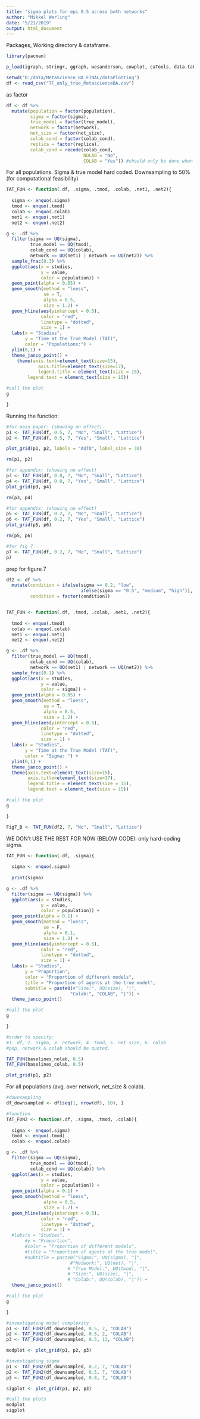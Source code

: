 ```yaml
---
title: "sigma plots for epi 0.5 across both networks"
author: "Mikkel Werling"
date: "5/21/2019"
output: html_document
---
```


Packages, Working directory & dataframe. 

```r
library(pacman)

p_load(igraph, stringr, ggraph, wesanderson, cowplot, caTools, data.table, permute, matrixStats, MCMCpack, tidyverse, ggunchained, tidyselect)

setwd("D:/data/MetaScience_BA_FINAL/dataPlotting")
df <- read_csv("TF_only_true_MetascienceBA.csv")

```

as factor 

```r

df <- df %>%
  mutate(population = factor(population),
         sigma = factor(sigma),
         true_model = factor(true_model),
         network = factor(network),
         net_size = factor(net_size),
         colab_cond = factor(colab_cond),
         replica = factor(replica),
         colab_cond = recode(colab_cond,
                             NOLAB = "No",
                             COLAB = "Yes")) #should only be done when testing stuff. 


```

For all populations.
Sigma & true model hard coded. 
Downsampling to 50% (for computational feasibility)

```r

TAT_FUN <- function(.df, .sigma, .tmod, .colab, .net1, .net2){
  
  sigma <- enquo(.sigma)
  tmod <- enquo(.tmod)
  colab <- enquo(.colab)
  net1 <- enquo(.net1)
  net2 <- enquo(.net2)

g <- .df %>%
  filter(sigma == UQ(sigma), 
         true_model == UQ(tmod),
         colab_cond == UQ(colab), 
         network == UQ(net1) | network == UQ(net2)) %>%
  sample_frac(0.3) %>%
  ggplot(aes(x = studies, 
             y = value, 
             color = population)) +
  geom_point(alpha = 0.05) +
  geom_smooth(method = "loess", 
              se = T, 
              alpha = 0.5, 
              size = 1.2) +
  geom_hline(aes(yintercept = 0.5), 
             color = "red", 
             linetype = "dotted", 
             size = 1) + 
  labs(x = "Studies", 
       y = "Time at the True Model (TAT)", 
       color = "Populations:") +
  ylim(0,1) +
  theme_janco_point() +
    theme(axis.text=element_text(size=15),
            axis.title=element_text(size=17),
            legend.title = element_text(size = 15),
        legend.text = element_text(size = 15)) 

#call the plot
g

}


```

Running the function: 

```r

#for main paper: (showing an effect).
p1 <- TAT_FUN(df, 0.5, 7, "No", "Small", "Lattice") 
p2 <- TAT_FUN(df, 0.5, 7, "Yes", "Small", "Lattice") 

plot_grid(p1, p2, labels = "AUTO", label_size = 30)

rm(p1, p2)

#for appendix: (showing no effect)
p3 <- TAT_FUN(df, 0.8, 7, "No", "Small", "Lattice")
p4 <- TAT_FUN(df, 0.8, 7, "Yes", "Small", "Lattice")
plot_grid(p3, p4)

rm(p3, p4)

#for appendix: (showing no effect)
p5 <- TAT_FUN(df, 0.2, 7, "No", "Small", "Lattice") 
p6 <- TAT_FUN(df, 0.2, 7, "Yes", "Small", "Lattice")
plot_grid(p5, p6)

rm(p5, p6)

#for fig 7
p7 <- TAT_FUN(df, 0.2, 7, "No", "Small", "Lattice")
p7
```

prep for figure 7

```r


df2 <- df %>%
  mutate(condition = ifelse(sigma == 0.2, "low",
                            ifelse(sigma == "0.5", "medium", "high")), 
         condition = factor(condition))


TAT_FUN <- function(.df, .tmod, .colab, .net1, .net2){
  
  tmod <- enquo(.tmod)
  colab <- enquo(.colab)
  net1 <- enquo(.net1)
  net2 <- enquo(.net2)

g <- .df %>%
  filter(true_model == UQ(tmod),
         colab_cond == UQ(colab), 
         network == UQ(net1) | network == UQ(net2)) %>%
  sample_frac(0.1) %>%
  ggplot(aes(x = studies, 
             y = value, 
             color = sigma)) +
  geom_point(alpha = 0.05) +
  geom_smooth(method = "loess", 
              se = T, 
              alpha = 0.5, 
              size = 1.2) +
  geom_hline(aes(yintercept = 0.5), 
             color = "red", 
             linetype = "dotted", 
             size = 1) + 
  labs(x = "Studies", 
       y = "Time at the True Model (TAT)", 
       color = "Sigma: ") +
  ylim(0,1) +
  theme_janco_point() +
  theme(axis.text=element_text(size=15),
        axis.title=element_text(size=17),
        legend.title = element_text(size = 15),
        legend.text = element_text(size = 15)) 

#call the plot
g

}

Fig7_B <- TAT_FUN(df2, 7, "No", "Small", "Lattice")

```



WE DON't USE THE REST FOR NOW (BELOW CODE): 
only hard-coding sigma. 

```r

TAT_FUN <- function(.df, .sigma){
  
  sigma <- enquo(.sigma)
  
  print(sigma)

g <- .df %>%
  filter(sigma == UQ(sigma)) %>%
  ggplot(aes(x = studies, 
             y = value, 
             color = population)) +
  geom_point(alpha = 0.1) +
  geom_smooth(method = "loess", 
              se = F, 
              alpha = 0.1, 
              size = 1.2) +
  geom_hline(aes(yintercept = 0.5), 
             color = "red", 
             linetype = "dotted", 
             size = 1) + 
  labs(x = "Studies", 
       y = "Proportion", 
       color = "Proportion of different models", 
       title = "Proportion of agents at the true model",
       subtitle = paste0(#"Size:", UQ(size), "|",
                        "Colab:", "COLAB", "|")) +
  theme_janco_point()

#call the plot
g

}

#order to specify: 
#1. df, 2. sigma, 3. network, 4. tmod, 5. net size, 6. colab
#pop, network & colab should be quoted. 

TAT_FUN(baselines_nolab, 0.5)
TAT_FUN(baselines_colab, 0.5)

plot_grid(p1, p2)
```




For all populations (avg. over network, net_size & colab). 

```r

#downsampling 
df_downsampled <- df[seq(1, nrow(df), 10), ]

#function
TAT_FUN2 <- function(.df, .sigma, .tmod, .colab){
  
  sigma <- enquo(.sigma)
  tmod <- enquo(.tmod)
  colab <- enquo(.colab)

g <- .df %>%
  filter(sigma == UQ(sigma), 
         true_model == UQ(tmod),
         colab_cond == UQ(colab)) %>%
  ggplot(aes(x = studies, 
             y = value, 
             color = population)) +
  geom_point(alpha = 0.1) +
  geom_smooth(method = "loess", 
              alpha = 0.5, 
              size = 1.2) +
  geom_hline(aes(yintercept = 0.5), 
             color = "red", 
             linetype = "dotted", 
             size = 1) + 
  #labs(x = "Studies", 
       #y = "Proportion", 
       #color = "Proportion of different models", 
       #title = "Proportion of agents at the true model",
       #subtitle = paste0("Sigma:", UQ(sigma), "|", 
                        #"Network:", UQ(net), "|", 
                       # "True Model:", UQ(tmod), "|",
                       # "Size:", UQ(size), "|",
                       # "Colab:", UQ(colab), "|")) +
  theme_janco_point()

#call the plot
g

}

#investigating model complexity 
p1 <- TAT_FUN2(df_downsampled, 0.5, 7, "COLAB")
p2 <- TAT_FUN2(df_downsampled, 0.5, 2, "COLAB")
p3 <- TAT_FUN2(df_downsampled, 0.5, 13, "COLAB")

modplot <- plot_grid(p1, p2, p3)

#investigating sigma 
p1 <- TAT_FUN2(df_downsampled, 0.2, 7, "COLAB")
p2 <- TAT_FUN2(df_downsampled, 0.5, 7, "COLAB")
p3 <- TAT_FUN2(df_downsampled, 0.8, 7, "COLAB")

sigplot <- plot_grid(p1, p2, p3)

#call the plots
modplot
sigplot

```

